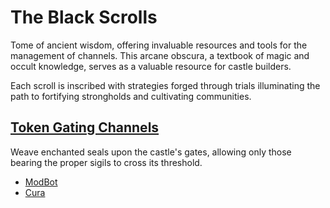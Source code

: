 # The Black Scrolls

Tome of ancient wisdom, offering invaluable resources and tools for the management of channels. This arcane obscura, a textbook of magic and occult knowledge, serves as a valuable resource for castle builders.

Each scroll is inscribed with strategies forged through trials illuminating the path to fortifying strongholds and cultivating communities.

## [Token Gating Channels](/scrolls/token-gating)

Weave enchanted seals upon the castle's gates, allowing only those bearing the proper sigils to cross its threshold.

- [ModBot](/scrolls/modbot)
- [Cura](/scrolls/cura)
